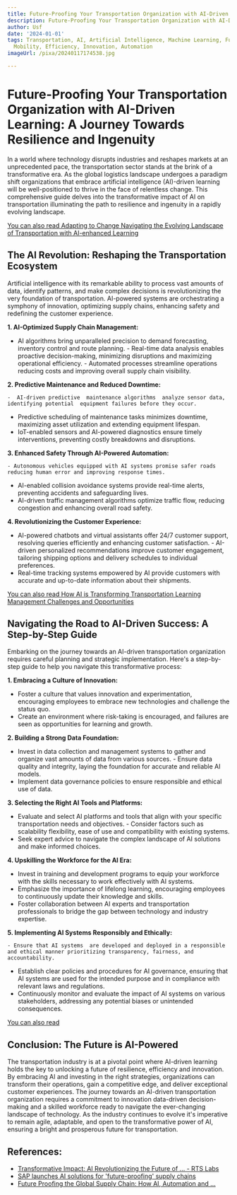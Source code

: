 ```yaml
---
title: Future-Proofing Your Transportation Organization with AI-Driven Learning
description: Future-Proofing Your Transportation Organization with AI-Driven Learning
author: Usf
date: '2024-01-01'
tags: Transportation, AI, Artificial Intelligence, Machine Learning, Future-Proofing,
  Mobility, Efficiency, Innovation, Automation
imageUrl: /pixa/20240117174538.jpg

---
```

# Future-Proofing Your Transportation  Organization with AI-Driven Learning: A Journey Towards Resilience and Ingenuity

In a world where  technology disrupts industries and reshapes markets at an unprecedented pace, the  transportation sector stands at  the brink of a transformative era. As the global logistics landscape undergoes a paradigm shift organizations that embrace artificial intelligence (AI)-driven learning will be well-positioned to thrive in the face of relentless change.  This comprehensive  guide delves into the transformative impact of AI on transportation illuminating the path to resilience and ingenuity in a rapidly evolving landscape.

[You can also  read Adapting  to Change Navigating the Evolving Landscape of Transportation  with AI-enhanced Learning](Adapting%20to%20Change%20Navigating%20the%20Evolving%20Landscape%20of%20Transportation%20with%20AI-enhanced%20Learning)


## The AI Revolution: Reshaping the Transportation Ecosystem

Artificial intelligence with its remarkable ability to process vast amounts of data, identify patterns, and make  complex decisions is revolutionizing the very  foundation of  transportation. AI-powered systems are orchestrating a symphony of innovation, optimizing supply chains,  enhancing safety and redefining the customer experience.

**1. AI-Optimized Supply Chain Management:**

   - AI algorithms bring unparalleled precision to demand forecasting, inventory control and route planning.
    - Real-time data analysis enables proactive decision-making,  minimizing disruptions  and maximizing  operational efficiency.
    - Automated processes streamline  operations reducing costs  and improving overall supply chain visibility.

**2. Predictive Maintenance and Reduced Downtime:**

    -  AI-driven predictive  maintenance algorithms  analyze sensor data, identifying potential  equipment failures before they occur.
   - Predictive scheduling of maintenance tasks minimizes downtime, maximizing asset utilization  and extending equipment lifespan.
   -  IoT-enabled sensors and AI-powered diagnostics ensure timely interventions, preventing costly breakdowns and disruptions.

**3.  Enhanced Safety Through AI-Powered Automation:**

    - Autonomous vehicles equipped with AI systems promise safer roads reducing human error and improving response times.
   - AI-enabled collision avoidance systems  provide real-time alerts, preventing accidents and safeguarding lives.
   - AI-driven traffic management algorithms optimize traffic flow, reducing  congestion and enhancing overall  road  safety.

**4. Revolutionizing the Customer Experience:**

   - AI-powered chatbots and  virtual assistants offer 24/7 customer support, resolving queries efficiently and enhancing customer satisfaction.
    - AI-driven personalized recommendations improve customer engagement,  tailoring shipping options and delivery schedules to individual preferences.
   -  Real-time tracking systems empowered by AI provide customers with accurate  and up-to-date information about their shipments.

[You can also read How AI is Transforming Transportation Learning  Management Challenges and Opportunities](How%20AI%20is%20Transforming%20Transportation%20Learning%20Management%20Challenges%20and%20Opportunities)


## Navigating the  Road  to AI-Driven Success: A Step-by-Step Guide

Embarking on the journey towards an  AI-driven  transportation organization requires careful planning and strategic implementation.  Here's a step-by-step guide to help you navigate this transformative process:

**1.  Embracing a Culture of Innovation:**

   - Foster a culture that  values innovation and experimentation, encouraging employees to embrace new technologies and challenge the status quo.
   - Create an environment where risk-taking is encouraged, and failures are seen as opportunities for learning and growth.

**2. Building a Strong Data Foundation:**

   - Invest in data collection and management systems to gather and organize vast amounts of data  from  various sources.
    -  Ensure data quality and integrity, laying the foundation for accurate and reliable AI models.
   - Implement  data governance policies to ensure responsible  and ethical use of data.

**3. Selecting the  Right  AI  Tools and Platforms:**

   - Evaluate and select AI platforms and tools that align with your specific transportation needs and  objectives.
    - Consider factors such as scalability  flexibility, ease of use and compatibility with existing systems.
   - Seek expert advice to navigate the complex landscape of AI  solutions and make informed  choices.

**4. Upskilling the Workforce for the AI  Era:**

   - Invest in training and development programs  to  equip your  workforce  with the skills necessary to work effectively with AI systems.
   - Emphasize the importance of  lifelong learning,  encouraging employees to continuously update their knowledge and skills.
   - Foster collaboration between AI experts and transportation professionals to bridge the gap between technology  and industry expertise.

**5. Implementing AI Systems Responsibly and Ethically:**

    - Ensure that AI systems  are developed and deployed in a responsible and ethical manner prioritizing transparency, fairness, and accountability.
   - Establish clear policies and procedures  for AI governance, ensuring that AI systems are  used for the intended purpose and in compliance with relevant laws  and regulations.
   - Continuously monitor and  evaluate the impact of AI systems on various  stakeholders, addressing any potential biases or unintended consequences.

[You can also read ]()


## Conclusion: The Future is AI-Powered

The transportation  industry is at a pivotal point where AI-driven learning holds the key to unlocking a future of resilience,  efficiency and innovation. By embracing AI and  investing in  the right strategies, organizations can transform their operations, gain a competitive edge, and deliver exceptional  customer experiences. The  journey towards an AI-driven transportation organization requires a commitment to innovation data-driven decision-making and a skilled workforce ready to navigate the ever-changing landscape of technology. As the industry continues to evolve it's imperative to  remain agile, adaptable,  and open to the transformative power of AI, ensuring a bright and  prosperous future for transportation.

## References:
- [Transformative Impact: AI Revolutionizing the Future of ... - RTS Labs](https://rtslabs.com/ai-transforming-transportation-industry)
- [SAP launches AI solutions for 'future-proofing' supply chains](https://www.freightwaves.com/news/sap-launches-ai-solutions-for-future-proofing-supply-chains)
- [Future Proofing the Global Supply Chain: How AI, Automation and ...](https://www.prologis.com/news-research/global-insights/future-proofing-global-supply-chain-how-ai-automation-and-other)

